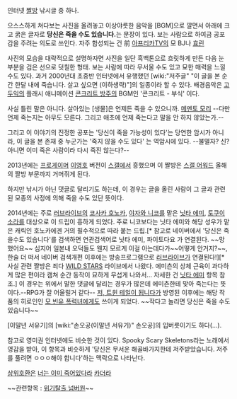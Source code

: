 인터넷 [[짤방]] 낚시글 중 하나.

으스스하게 쳐다보는 사진을 올려놓고 이상야릇한 음악을 [BGM]으로 깔면서 아래에 크고 굵은 글자로 '''당신은 죽을 수도 있습니다.'''는 문장이 있다. 보는 사람으로 하여금 공포감을 주려는 의도로 쓰인다. 자주 합성되는 건 前 [[아프리카TV]]의 모 BJ나 [[효린]]

사진의 모습을 대략적으로 설명하자면 사진을 일단 흑백톤으로 흐릿하게 만든 다음 눈 부분을 검은 선으로 덧칠한 형태. 보는 사람에 따라 무서울 수도 있고 묘한 매력을 느낄 수도 있다. 과거 2000년대 초중반 인터넷에서 유행했던 [wiki:"저주글" "이 글을 본 순간 한달 내에 죽습니다. 살고 싶으면 (이하생략)"]의 일종이라 할 수 있다. 배경음악은 [[고두익]]의 플래시 애니메이션 [[콘크리트 방주]]의 BGM인 '콘크리트 - 부식' 이다.

사실 틀린 말은 아니다. 살아있는 [생물]은 언제든 죽을 수 있으니까. [[메멘토 모리]] --다만 언제 죽는지는 아무도 모른다. 그리고 애초에 언제 죽는다고 말을 안 하지 않았는가.--

그리고 이 이야기의 진정한 공포는 '당신이 죽을 가능성이 있다'는 당연한 암시가 아니라, 이 글을 본 존재 중 누군가는 '죽지 않을 수도 있다' 는 역암시에 있다. --불멸자? 신? 아니면 이미 죽은 사람이라 다시 죽진 않는다?--

2013년에는 [[프로게이머]] [[이영호]] 버전이 [[스갤]]에서 흥했으며 이 짤방은 [[스갤 어워드]] 올해의 짤방 부문까지 거머쥐게 된다.

하지만 낚시가 아닌 댓글로 달리기도 하는데, 이 경우는 글을 올린 사람이 그 글과 관련된 모종의 사정에 의해 죽을 수도 있단 뜻이다.

2014년에는 주로 [[러브라이브]]의 [[코사카 호노카]], [[야자와 니코]]를 맡은 [[닛타 에미]], [[토쿠이 소라]]를 대상으로 이 드립이 흥하게 되었다. 주로 니코보다는 닛타 에미와 해당 성우가 맡은 캐릭인 호노카에겐 거의 필수적으로 따라 붙는 드립.[* 참고로 네이버에서 '당신은 죽을수도 있습니다'를 검색하면 연관검색어로 닛타 에미, 파이토다요 가 연결된다. ~~망했어요~~ 심지어 일본내 오덕들도 웬지 모르게 이걸 아는데다가~~어떻게 안거지?~~, 한술 더 떠서 네이버 검색개편 이후에는 방송프로그램으로 [[러브라이브]]가 연결된다!][* 사실 관련 짤방은 죄다 [[WILD STARS]] 라이브에서 나왔다. 에미츤의 상체 근육이 과다하게 많은 편이라 캠쳐 순간 동작이 묘하게 무섭게 나와서... 자세한 건 [[닛타 에미]] 항목 참조.] 이 경우는 위에서 말한 댓글에 달리는 경우가 많은데 에미츤한테 맞아 죽는다는 뜻이다.--RPG가 잘 어울릴거 같다-- [[저, 트윈 테일이 됩니다]]가 방영된 이후에는 해당 작품의 히로인인 [[츠베 아이카|모 빈유 폭력녀]]에게도 쓰이게 되었다. ~~작다고 놀리면 당신은 죽을 수도 있습니다~~

[이말년 서유기]의 [wiki:"손오공(이말년 서유기)" 손오공]의 입버릇이기도 하다(...).

참고로 영미권 인터넷에도 비슷한 것이 있다. Spooky Scary Skeletons라는 노래에서 영감을 받아, 이 항목과 비슷하게 '당신은 무서운 해골바가지한테 저주받았습니다. 저주를 풀려면 ㅇㅇㅇ해야 합니다'하는 맥락으로 나타난다.

[[상위호환]]은 [[너는 이미 죽어있다]]라 [[카더라]]

~~관련항목 : [[위기탈출 넘버원]]~~
